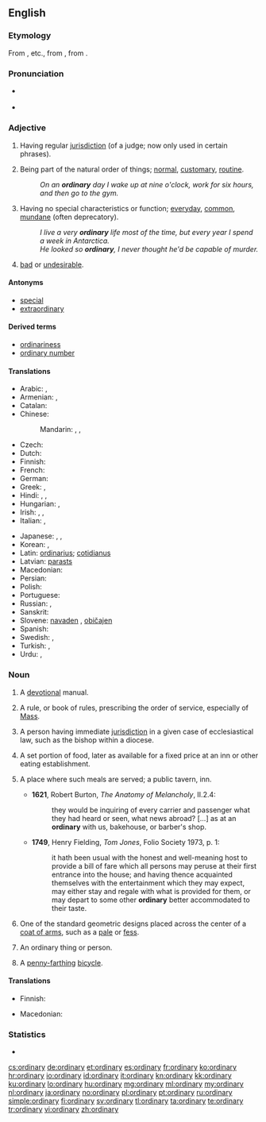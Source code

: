 {{also|Ordinary}}
==English==

===Etymology===
From {{etyl|xno}} {{term|ordenaire}}, {{term|ordenarie}} etc., from {{etyl|la}} {{term|ordinarius|ōrdinārius|regular, orderly}}, from {{term|ordo|ōrdō|order}}.

===Pronunciation===
* {{a|UK}} {{IPA|/ˈɔːdɪnəɹi/|/ˈɔːdənɹi/}}
* {{audio|en-us-ordinary.ogg|Audio (US)}}

===Adjective===
{{en-adj}}

# {{legal}} Having regular [[jurisdiction]] (of a judge; now only used in certain phrases).
# Being part of the natural order of things; [[normal]], [[customary]], [[routine]].
#: ''On an '''ordinary''' day I wake up at nine o'clock, work for six hours, and then go to the gym.''
# Having no special characteristics or function; [[everyday]], [[common]], [[mundane]] (often deprecatory).
#: ''I live a very '''ordinary''' life most of the time, but every year I spend a week in Antarctica.''
#: ''He looked so '''ordinary''', I never thought he'd be capable of murder.''
# {{Australia|New Zealand}} {{informal}} [[bad]] or [[undesirable]].

====Antonyms====
* [[special]]
* [[extraordinary]]

====Derived terms====
* [[ordinariness]]
* [[ordinary number]]

====Translations====
{{trans-top|normal, routine}}
* Arabic: {{t|ar|عادي|tr=3aadiy|sc=Arab}},  {{t|ar|مؤلوف|tr=maw'lúf}}
* Armenian: {{t-|hy|սովորական|tr=sovorakan}},  {{t-|hy|հասարակ|tr=hasarak}}
* Catalan: {{t|ca|ordinari}}
* Chinese:
*: Mandarin: {{t|zh|普通|tr=pǔtōng|sc=Hani}}, {{t|zh|平常|tr=píngcháng|sc=Hani}}, {{t|zh|平凡|tr=píngfán|sc=Hani}}
* Czech: {{t-|cs|obyčejný|m}}
* Dutch: {{t+|nl|gewoon}}
* Finnish: {{t+|fi|tavallinen}}
* French: {{t+|fr|ordinaire}}
* German: {{t+|de|gewöhnlich}}
* Greek: {{t+|el|κοινός}}, {{t+|el|συνηθισμένος}}
* Hindi: {{t|hi|आम्म|tr=āmm|sc=Deva}}, {{t|hi|साधारण|tr=sādhāraṇ|sc=Deva}}, {{t|hi|मामूली|tr=māmūlī|sc=Deva}}
* Hungarian: {{t+|hu|rendes}}, {{t+|hu|szokásos}}
* Irish: {{t-|ga|gnáth-|xs=Irish}}, {{t|ga|normálta}}, {{t|ga|gnách}}
* Italian: {{t+|it|ordinario|m}}, {{t+|it|ordinaria|f}}
{{trans-mid}}
* Japanese: {{t|ja|通常|tr=つうじょう tsūjō|sc=Jpan}}, {{t|ja|普通|tr=ふつう, futsū|sc=Jpan}}, {{t|ja|平凡|tr=へいぼん, heibon|sc=Jpan}}
* Korean: {{t-|ko|정규|tr=jeonggyu|sc=Hang}}, {{t-|ko|보통의|tr=botongui|sc=Hang}}
* Latin: [[ordinarius]]; [[cotidianus]]
* Latvian: [[parasts]]
* Macedonian: {{t-|mk|обичен|m|tr=óbičen}}
* Persian: {{t|fa|عادی|tr='âdi|sc=fa-Arab}}
* Polish: {{t+|pl|zwykły}}
* Portuguese: {{t+|pt|ordinário|m}}
* Russian: {{t+|ru|обыкновенный|tr=obyknovénnyj}}, {{t|ru|обычный|tr=obýčnyj|sc=Cyrl}}
* Sanskrit: {{t|sa|साधारण|tr=sādhāraṇa|sc=Deva}}
* Slovene: [[navaden]] {{m}}, [[običajen]] {{m}}
* Spanish: {{t+|es|ordinario|m}}
* Swedish: {{t+|sv|vanlig}}, {{t+|sv|ordinär}}
* Turkish: {{t+|tr|sıradan}},  {{t|tr|olağan}}
* Urdu: {{t|ur|عام|tr='āmm|sc=ur-Arab}}, {{t|ur|معمولی|tr=ma'moulī|sc=ur-Arab}}
{{trans-bottom}}

===Noun===
{{en-noun|ordinaries}}

# {{obsolete}} A [[devotional]] manual.
# {{Christianity}} A rule, or book of rules, prescribing the order of service, especially of [[Mass]].
# A person having immediate [[jurisdiction]] in a given case of ecclesiastical law, such as the bishop within a diocese.
# {{obsolete}} A set portion of food, later as available for a fixed price at an inn or other eating establishment.
# {{archaic|_|or|_|historical}} A place where such meals are served; a public tavern, inn.
#* '''1621''', Robert Burton, ''The Anatomy of Melancholy'', II.2.4:
#*: they would be inquiring of every carrier and passenger what they had heard or seen, what news abroad? [...] as at an '''ordinary''' with us, bakehouse, or barber's shop.
#* '''1749''', Henry Fielding, ''Tom Jones'', Folio Society 1973, p. 1:
#*: it hath been usual with the honest and well-meaning host to provide a bill of fare which all persons may peruse at their first entrance into the house; and having thence acquainted themselves with the entertainment which they may expect, may either stay and regale with what is provided for them, or may depart to some other '''ordinary''' better accommodated to their taste.
# {{heraldry}} One of the standard geometric designs placed across the center of a [[coat of arms]], such as a [[pale]] or [[fess]].
# An ordinary thing or person.
# {{historical}} A [[penny-farthing]] [[bicycle]].

====Translations====
{{trans-top|standard geometric design in heraldics}}
* Finnish: {{t-|fi|airutkuvio}}
{{trans-mid}}
* Macedonian: {{t-|mk|ординарија|f|tr=ordinárija}}
{{trans-bottom}}

===Statistics===
* {{rank|shook|fit|distribute|946|ordinary|forms|complete|access}}

[[cs:ordinary]]
[[de:ordinary]]
[[et:ordinary]]
[[es:ordinary]]
[[fr:ordinary]]
[[ko:ordinary]]
[[hr:ordinary]]
[[io:ordinary]]
[[id:ordinary]]
[[it:ordinary]]
[[kn:ordinary]]
[[kk:ordinary]]
[[ku:ordinary]]
[[lo:ordinary]]
[[hu:ordinary]]
[[mg:ordinary]]
[[ml:ordinary]]
[[my:ordinary]]
[[nl:ordinary]]
[[ja:ordinary]]
[[no:ordinary]]
[[pl:ordinary]]
[[pt:ordinary]]
[[ru:ordinary]]
[[simple:ordinary]]
[[fi:ordinary]]
[[sv:ordinary]]
[[tl:ordinary]]
[[ta:ordinary]]
[[te:ordinary]]
[[tr:ordinary]]
[[vi:ordinary]]
[[zh:ordinary]]